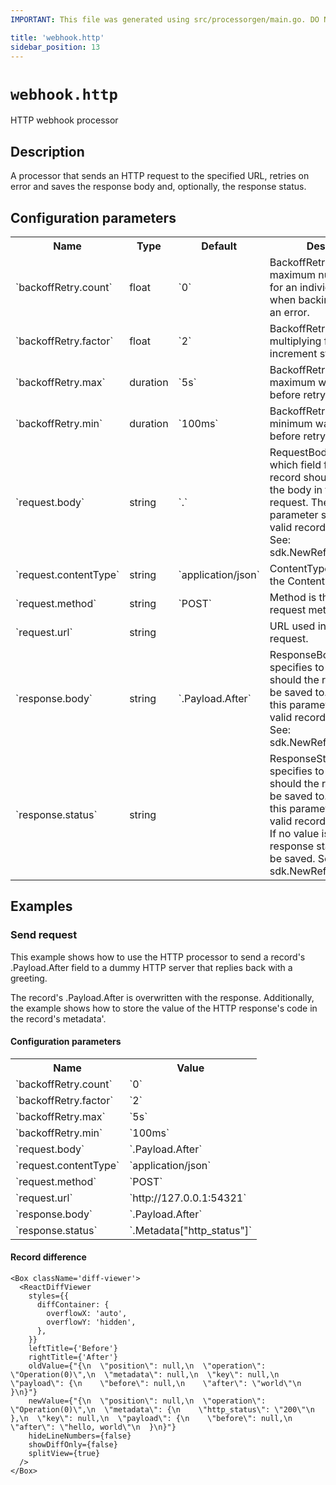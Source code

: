 ```yaml
---
IMPORTANT: This file was generated using src/processorgen/main.go. DO NOT EDIT.

title: 'webhook.http'
sidebar_position: 13
---
```



# `webhook.http`

HTTP webhook processor

## Description


A processor that sends an HTTP request to the specified URL, retries on error and 
saves the response body and, optionally, the response status. 


## Configuration parameters

<table class="no-margin-table">
    <tr>
      <th>Name</th>
      <th>Type</th>
      <th>Default</th>
      <th>Description</th>
    </tr>
    <tr>
      <td>`backoffRetry.count`</td>
      <td>float</td>
      <td>`0`</td>
      <td>
BackoffRetryCount is the maximum number of retries for an individual record
when backing off following an error.
      </td>
    </tr>
    <tr>
      <td>`backoffRetry.factor`</td>
      <td>float</td>
      <td>`2`</td>
      <td>
BackoffRetryFactor is the multiplying factor for each increment step.
      </td>
    </tr>
    <tr>
      <td>`backoffRetry.max`</td>
      <td>duration</td>
      <td>`5s`</td>
      <td>
BackoffRetryMax is the maximum waiting time before retrying.
      </td>
    </tr>
    <tr>
      <td>`backoffRetry.min`</td>
      <td>duration</td>
      <td>`100ms`</td>
      <td>
BackoffRetryMin is the minimum waiting time before retrying.
      </td>
    </tr>
    <tr>
      <td>`request.body`</td>
      <td>string</td>
      <td>`.`</td>
      <td>
RequestBodyRef specifies which field from the input record
should be used as the body in the HTTP request.
The value of this parameter should be a valid record field reference:
See: sdk.NewReferenceResolver
      </td>
    </tr>
    <tr>
      <td>`request.contentType`</td>
      <td>string</td>
      <td>`application/json`</td>
      <td>
ContentType is the value of the Content-Type header.
      </td>
    </tr>
    <tr>
      <td>`request.method`</td>
      <td>string</td>
      <td>`POST`</td>
      <td>
Method is the HTTP request method to be used.
      </td>
    </tr>
    <tr>
      <td>`request.url`</td>
      <td>string</td>
      <td><Chip label="null" /></td>
      <td>
URL used in the HTTP request.
      </td>
    </tr>
    <tr>
      <td>`response.body`</td>
      <td>string</td>
      <td>`.Payload.After`</td>
      <td>
ResponseBodyRef specifies to which field should the
response body be saved to.
The value of this parameter should be a valid record field reference:
See: sdk.NewReferenceResolver
      </td>
    </tr>
    <tr>
      <td>`response.status`</td>
      <td>string</td>
      <td><Chip label="null" /></td>
      <td>
ResponseStatusRef specifies to which field should the
response status be saved to.
The value of this parameter should be a valid record field reference.
If no value is set, then the response status will NOT be saved.
See: sdk.NewReferenceResolver
      </td>
    </tr>
  </table>

## Examples

### Send request


This example shows how to use the HTTP processor to send a record's .Payload.After field to a dummy HTTP server 
that replies back with a greeting. 

The record's .Payload.After is overwritten with the response. Additionally, the example shows how to store the 
value of the HTTP response's code in the record's metadata'.

#### Configuration parameters

<table class="no-margin-table">
  <tr>
    <th>Name</th>
    <th>Value</th>
  </tr>
  <tr>
    <td>`backoffRetry.count`</td>
    <td>`0`</td>
  </tr>
  <tr>
    <td>`backoffRetry.factor`</td>
    <td>`2`</td>
  </tr>
  <tr>
    <td>`backoffRetry.max`</td>
    <td>`5s`</td>
  </tr>
  <tr>
    <td>`backoffRetry.min`</td>
    <td>`100ms`</td>
  </tr>
  <tr>
    <td>`request.body`</td>
    <td>`.Payload.After`</td>
  </tr>
  <tr>
    <td>`request.contentType`</td>
    <td>`application/json`</td>
  </tr>
  <tr>
    <td>`request.method`</td>
    <td>`POST`</td>
  </tr>
  <tr>
    <td>`request.url`</td>
    <td>`http://127.0.0.1:54321`</td>
  </tr>
  <tr>
    <td>`response.body`</td>
    <td>`.Payload.After`</td>
  </tr>
  <tr>
    <td>`response.status`</td>
    <td>`.Metadata["http_status"]`</td>
  </tr>
</table>

#### Record difference

```mdx-code-block
<Box className='diff-viewer'>
  <ReactDiffViewer
    styles={{
      diffContainer: {
        overflowX: 'auto',
        overflowY: 'hidden',
      },
    }}
    leftTitle={'Before'}
    rightTitle={'After'}
    oldValue={"{\n  \"position\": null,\n  \"operation\": \"Operation(0)\",\n  \"metadata\": null,\n  \"key\": null,\n  \"payload\": {\n    \"before\": null,\n    \"after\": \"world\"\n  }\n}"}
    newValue={"{\n  \"position\": null,\n  \"operation\": \"Operation(0)\",\n  \"metadata\": {\n    \"http_status\": \"200\"\n  },\n  \"key\": null,\n  \"payload\": {\n    \"before\": null,\n    \"after\": \"hello, world\"\n  }\n}"}
    hideLineNumbers={false}
    showDiffOnly={false}
    splitView={true}
  />
</Box>
```


